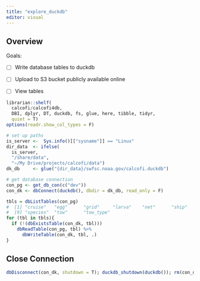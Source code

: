 ```yaml
---
title: "explore_duckdb"
editor: visual
---
```


## Overview

Goals:

- [ ] Write database tables to duckdb

- [ ] Upload to S3 bucket publicly available online
- [ ] View tables

```r
librarian::shelf(
  calcofi/calcofi4db, 
  DBI, dplyr, DT, duckdb, fs, glue, here, tibble, tidyr,
  quiet = T)
options(readr.show_col_types = F)

# set up paths
is_server <-  Sys.info()[["sysname"]] == "Linux"
dir_data  <- ifelse(
  is_server,
  "/share/data",
  "~/My Drive/projects/calcofi/data")
dk_db     <- glue("{dir_data}/swfsc.noaa.gov/calcofi.duckdb")

# get database connection
con_pg <- get_db_con(c("dev"))
con_dk <- dbConnect(duckdb(), dbdir = dk_db, read_only = F)

tbls = dbListTables(con_pg)
#  [1] "cruise"   "egg"      "grid"     "larva"    "net"      "ship"     "site"     "site_seg"
#  [9] "species"  "tow"      "tow_type"
for (tbl in tbls){
  if (!(dbExistsTable(con_dk, tbl)))
    dbReadTable(con_pg, tbl) %>% 
      dbWriteTable(con_dk, tbl, .)
}
```


## Close Connection

```r
dbDisconnect(con_dk, shutdown = T); duckdb_shutdown(duckdb()); rm(con_dk)
```


